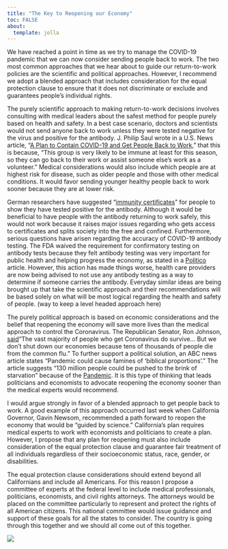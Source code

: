 ```yaml
---
title: "The Key to Reopening our Economy"
toc: FALSE
about: 
  template: jolla
---
```


We have reached a point in time as we try to manage the COVID-19 pandemic that we can now consider sending people back to work. The two most common approaches that we hear about to guide our return-to-work policies are the scientific and political approaches. However, I recommend we adopt a blended approach that includes consideration for the equal protection clause to ensure that it does not discriminate or exclude and guarantees people’s individual rights.

The purely scientific approach to making return-to-work decisions involves consulting with medical leaders about the safest method for people purely based on health and safety. In a best case scenario, doctors and scientists would not send anyone back to work unless they were tested negative for the virus and positive for the antibody. J. Philip Saul wrote in a U.S. News article, “[A Plan to Contain COVID-19 and Get People Back to Work](https://www.usnews.com/news/elections/articles/2020-04-08/a-plan-to-contain-covid-19-and-get-people-back-to-work),” that this is because, “This group is very likely to be immune at least for this season, so they can go back to their work or assist someone else's work as a volunteer.” Medical considerations would also include which people are at highest risk for disease, such as older people and those with other medical conditions. It would favor sending younger healthy people back to work sooner because they are at lower risk.

German researchers have suggested “[immunity certificates](https://www.statnews.com/2020/04/10/immunity-certificates-covid-19-practical-ethical-conundrums/)” for people to show they have tested positive for the antibody. Although it would be beneficial to have people with the antibody returning to work safely, this would not work because it raises major issues regarding who gets access to certificates and splits society into the free and confined. Furthermore, serious questions have arisen regarding the accuracy of COVID-19 antibody testing. The FDA waived the requirement for confirmatory testing on antibody tests because they felt antibody testing was very important for public health and helping progress the economy, as stated in a [Politico](https://www.politico.com/news/2020/04/27/reliable-antibody-tests-coronavirus-207589) article. However, this action has made things worse, health care providers are now being advised to not use any antibody testing as a way to determine if someone carries the antibody. Everyday similar ideas are being brought up that take the scientific approach and their recommendations will be based solely on what will be most logical regarding the health and safety of people. (way to keep a level headed approach here)

The purely political approach is based on economic considerations and the belief that reopening the economy will save more lives than the medical approach to control the Coronavirus. The Republican Senator, Ron Johnson, [said](https://nymag.com/intelligencer/2020/03/gop-senator-no-more-than-3-4-of-our-population-may-die.html)“The vast majority of people who get Coronavirus do survive… But we don’t shut down our economies because tens of thousands of people die from the common flu.” To further support a political solution, an ABC news article states “Pandemic could cause famines of ‘biblical proportions’.” The article suggests “130 million people could be pushed to the brink of starvation” because of the [Pandemic](https://abcnews.go.com/Health/coronavirus-updates-warns-people-ready-living/story?id=70258498). It is this type of thinking that leads politicians and economists to advocate reopening the economy sooner than the medical experts would recommend.

I would argue strongly in favor of a blended approach to get people back to work. A good example of this approach occurred last week when California Governor, Gavin Newsom, recommended a path forward to reopen the economy that would be “guided by science.” California’s plan requires medical experts to work with economists and politicians to create a plan. However, I propose that any plan for reopening must also include consideration of the equal protection clause and guarantee fair treatment of all individuals regardless of their socioeconomic status, race, gender, or disabilities.

The equal protection clause considerations should extend beyond all Californians and include all Americans. For this reason I propose a committee of experts at the federal level to include medical professionals, politicians, economists, and civil rights attorneys. The attorneys would be placed on the committee particularly to represent and protect the rights of all American citizens. This national committee would issue guidance and support of these goals for all the states to consider. The country is going through this together and we should all come out of this together.

![](images/IMG_8082.jpeg){fig-align="center"}
